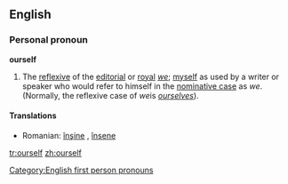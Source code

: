 ==English==
===Personal pronoun===
'''ourself'''
# The [[reflexive]] of the [[editorial]] or [[royal]] ''[[we]]''; [[myself]] as used by a writer or speaker who would refer to himself in the [[nominative case]] as ''we''. (Normally, the reflexive case of ''we ''is ''[[ourselves]]''). 

====Translations====
* Romanian: [[înşine]] {{m}}, [[însene]] {{f}}
[[Category:English first person pronouns]]

[[tr:ourself]]
[[zh:ourself]]